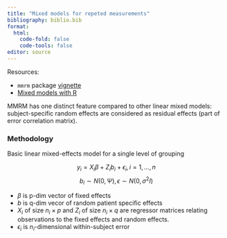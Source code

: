 ```yaml
---
title: "Mixed models for repeted measurements"
bibliography: biblio.bib
format: 
  html:
    code-fold: false
    code-tools: false
editor: source
---
```


Resources: 

* `mmrm` package [vignette](https://openpharma.github.io/mmrm/latest-tag/articles/methodological_introduction.html)
* [Mixed models with R](https://m-clark.github.io/mixed-models-with-R/random_intercepts.html)



MMRM has one distinct feature compared to other linear mixed models: subject-specific random effects are considered as residual effects (part of error correlation matrix).

### Methodology 

Basic linear mixed-effects model for a single level of grouping

$$
y_i = X_i \beta + Z_i b_i + \epsilon_i, i = 1, ..., n
$$
$$
b_i \sim N(0, \Psi), \epsilon \sim N(0, \sigma^2 I)
$$

* $\beta$ is p-dim vector of fixed effects
* $b$ is q-dim vecor of random patient specific effects
* $X_i$ of size $n_i \times p$ and $Z_i$ of size $n_i \times q$ are regressor matrices relating observations to the fixed effects and random effects.
* $\epsilon_i$ is $n_i$-dimensional within-subject error
 


